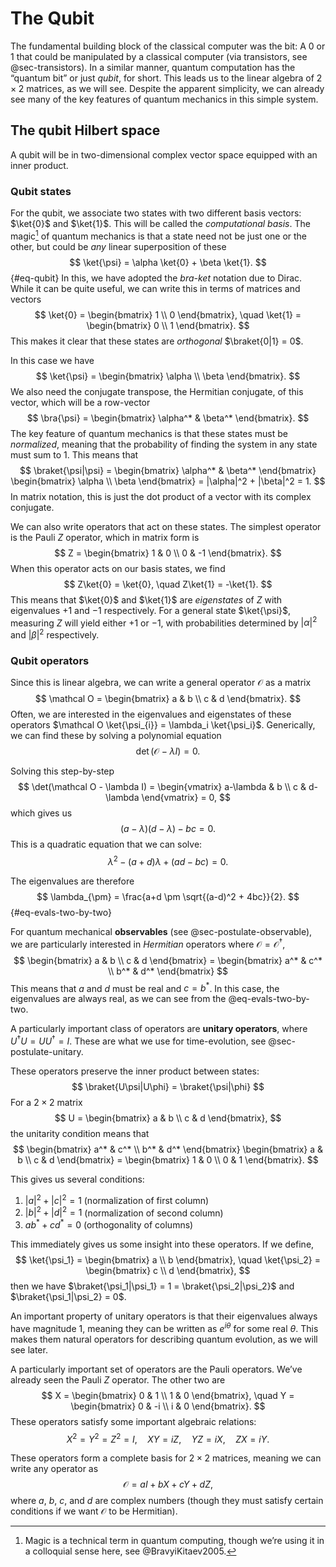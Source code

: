 # The Qubit 

The fundamental building block of the classical computer was the bit: A 0 or 1 that could be manipulated by a classical computer (via transistors, see @sec-transistors).
In a similar manner, quantum computation has the "quantum bit" or just _qubit_, for short.  This leads us to the linear algebra of $2\times 2$ matrices, as we will see. Despite the apparent simplicity, we can already see many of the key features of quantum mechanics in this simple system.

## The qubit Hilbert space

A qubit will be in two-dimensional complex vector space equipped with an inner product.

### Qubit states

For the qubit, we associate two states with two different basis vectors: $\ket{0}$ and $\ket{1}$. This will be called the _computational basis_. The magic[^1] of quantum mechanics is that a state need not be just one or the other, but could be _any_ linear superposition of these
$$
\ket{\psi} = \alpha \ket{0} + \beta \ket{1}.
$$ {#eq-qubit}
In this, we have adopted the _bra-ket_ notation due to Dirac. While it can be quite useful, we can write this in terms of matrices and vectors
$$
\ket{0} = \begin{bmatrix} 1 \\ 0 \end{bmatrix}, \quad \ket{1} = \begin{bmatrix} 0 \\ 1 \end{bmatrix}.
$$
This makes it clear that these states are _orthogonal_ $\braket{0|1} = 0$.

In this case we have
$$
\ket{\psi} = \begin{bmatrix} \alpha \\ \beta \end{bmatrix}.
$$
We also need the conjugate transpose, the Hermitian conjugate, of this vector, which will be a row-vector
$$
\bra{\psi} = \begin{bmatrix} \alpha^* & \beta^* \end{bmatrix}.
$$
The key feature of quantum mechanics is that these states must be _normalized_, meaning that the probability of finding the system in any state must sum to 1. This means that
$$
\braket{\psi|\psi} = \begin{bmatrix} \alpha^* & \beta^* \end{bmatrix} \begin{bmatrix} \alpha \\ \beta \end{bmatrix} = |\alpha|^2 + |\beta|^2 = 1.
$$
In matrix notation, this is just the dot product of a vector with its complex conjugate.

We can also write operators that act on these states. The simplest operator is the Pauli $Z$ operator, which in matrix form is
$$
Z = \begin{bmatrix} 1 & 0 \\ 0 & -1 \end{bmatrix}.
$$
When this operator acts on our basis states, we find
$$
Z\ket{0} = \ket{0}, \quad Z\ket{1} = -\ket{1}.
$$
This means that $\ket{0}$ and $\ket{1}$ are _eigenstates_ of $Z$ with eigenvalues $+1$ and $-1$ respectively. For a general state $\ket{\psi}$, measuring $Z$ will yield either $+1$ or $-1$, with probabilities determined by $|\alpha|^2$ and $|\beta|^2$ respectively.

### Qubit operators

Since this is linear algebra, we can write a general operator $\mathcal O$ as a matrix
$$
\mathcal O = \begin{bmatrix} a & b \\ c & d \end{bmatrix}.
$$
Often, we are interested in the eigenvalues and eigenstates of these operators $\mathcal O \ket{\psi_{i}} = \lambda_i \ket{\psi_i}$. 
Generically, we can find these by solving a polynomial equation
$$
\det(\mathcal O - \lambda I) = 0.
$$

Solving this step-by-step
$$
\det(\mathcal O - \lambda I) = \begin{vmatrix} a-\lambda & b \\ c & d-\lambda \end{vmatrix} = 0,
$$
which gives us
$$
(a-\lambda)(d-\lambda) - bc = 0.
$$
This is a quadratic equation that we can solve:
$$
\lambda^2 - (a+d)\lambda + (ad-bc) = 0.
$$

The eigenvalues are therefore
$$
\lambda_{\pm} = \frac{a+d \pm \sqrt{(a-d)^2 + 4bc}}{2}.
$$ {#eq-evals-two-by-two}

For quantum mechanical **observables** (see @sec-postulate-observable), we are particularly interested in _Hermitian_ operators where $\mathcal O = \mathcal O^\dagger$, 
$$
\begin{bmatrix} a & b \\ c & d \end{bmatrix} = \begin{bmatrix} a^* & c^* \\ b^* & d^* \end{bmatrix}
$$
This means that $a$ and $d$ must be real and $c = b^*$. In this case, the eigenvalues are always real, as we can see from the @eq-evals-two-by-two.

A particularly important class of operators are **unitary operators**, where $U^\dagger U = UU^\dagger = I$. These are what we use for time-evolution, see @sec-postulate-unitary.

These operators preserve the inner product between states:
$$
\braket{U\psi|U\phi} = \braket{\psi|\phi}
$$
For a $2\times 2$ matrix
$$
U = \begin{bmatrix} a & b \\ c & d \end{bmatrix},
$$
the unitarity condition means that
$$
\begin{bmatrix} a^* & c^* \\ b^* & d^* \end{bmatrix} \begin{bmatrix} a & b \\ c & d \end{bmatrix} = \begin{bmatrix} 1 & 0 \\ 0 & 1 \end{bmatrix}.
$$

This gives us several conditions:

1. $|a|^2 + |c|^2 = 1$ (normalization of first column)
2. $|b|^2 + |d|^2 = 1$ (normalization of second column)
3. $ab^* + cd^* = 0$ (orthogonality of columns)

This immediately gives us some insight into these operators. If we define,
$$
\ket{\psi_1} = \begin{bmatrix} a \\ b \end{bmatrix}, \quad \ket{\psi_2} = \begin{bmatrix} c \\ d \end{bmatrix},
$$
then we have $\braket{\psi_1|\psi_1} = 1 = \braket{\psi_2|\psi_2}$ and $\braket{\psi_1|\psi_2} = 0$.

An important property of unitary operators is that their eigenvalues always have magnitude 1, meaning they can be written as $e^{i\theta}$ for some real $\theta$. This makes them natural operators for describing quantum evolution, as we will see later.


A particularly important set of operators are the Pauli operators. We've already seen the Pauli $Z$ operator. The other two are
$$
X = \begin{bmatrix} 0 & 1 \\ 1 & 0 \end{bmatrix}, \quad Y = \begin{bmatrix} 0 & -i \\ i & 0 \end{bmatrix}.
$$
These operators satisfy some important algebraic relations:
$$
X^2 = Y^2 = Z^2 = I, \quad XY = iZ, \quad YZ = iX, \quad ZX = iY.
$$

These operators form a complete basis for $2\times 2$ matrices, meaning we can write any operator as
$$
\mathcal O = aI + bX + cY + dZ,
$$
where $a$, $b$, $c$, and $d$ are complex numbers (though they must satisfy certain conditions if we want $\mathcal O$ to be Hermitian).


<!-- 
```.tikz
%%| filename: qubit-identity
%%| caption: A single qubit 
%%| header-includes: \usetikzlibrary{quantikz2}
%%| additionalPackages: \usepackage{braket}
\begin{quantikz}
\lstick{$\ket{0}$} &&&&&
\end{quantikz}
``` -->

[^1]: Magic is a technical term in quantum computing, though we're using it in a colloquial sense here, see @BravyiKitaev2005.

<!-- $$
\ket{1}
$$ {#eq-qubit}

We refer to this with @eq-qubit -->